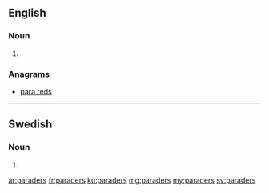 ==English==

===Noun===
{{head|en}}

# {{plural of|parader}}

===Anagrams===
* [[para reds#English|para reds]]

----

==Swedish==

===Noun===
{{head|sv|noun form}}

# {{sv-noun-form-indef-gen-pl|parad}}

[[ar:paraders]]
[[fr:paraders]]
[[ku:paraders]]
[[mg:paraders]]
[[my:paraders]]
[[sv:paraders]]